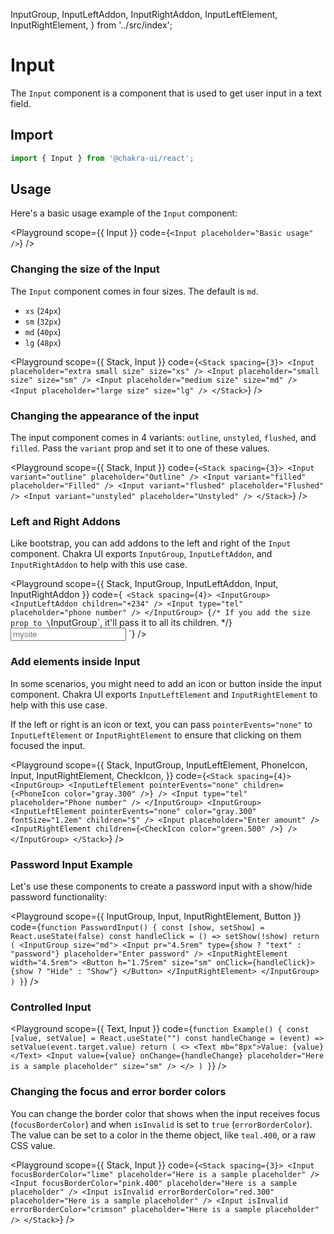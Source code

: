   InputGroup,
  InputLeftAddon,
  InputRightAddon,
  InputLeftElement,
  InputRightElement,
} from '../src/index';


# Input

The `Input` component is a component that is used to get user input in a text
field.

## Import

```js
import { Input } from '@chakra-ui/react';
```

## Usage

Here's a basic usage example of the `Input` component:

<Playground
  scope={{ Input }}
  code={`
<Input placeholder="Basic usage" />
`}
/>

### Changing the size of the Input

The `Input` component comes in four sizes. The default is `md`.

- `xs` (`24px`)
- `sm` (`32px`)
- `md` (`40px`)
- `lg` (`48px`)

<Playground
  scope={{ Stack, Input }}
  code={`
<Stack spacing={3}>
  <Input placeholder="extra small size" size="xs" />
  <Input placeholder="small size" size="sm" />
  <Input placeholder="medium size" size="md" />
  <Input placeholder="large size" size="lg" />
</Stack>
`}
/>

### Changing the appearance of the input

The input component comes in 4 variants: `outline`, `unstyled`, `flushed`, and
`filled`. Pass the `variant` prop and set it to one of these values.

<Playground
  scope={{ Stack, Input }}
  code={`
<Stack spacing={3}>
  <Input variant="outline" placeholder="Outline" />
  <Input variant="filled" placeholder="Filled" />
  <Input variant="flushed" placeholder="Flushed" />
  <Input variant="unstyled" placeholder="Unstyled" />
</Stack>
`}
/>

### Left and Right Addons

Like bootstrap, you can add addons to the left and right of the `Input`
component. Chakra UI exports `InputGroup`, `InputLeftAddon`, and
`InputRightAddon` to help with this use case.

<Playground
  scope={{ Stack, InputGroup, InputLeftAddon, Input, InputRightAddon }}
  code={`
<Stack spacing={4}>
  <InputGroup>
    <InputLeftAddon children="+234" />
    <Input type="tel" placeholder="phone number" />
  </InputGroup>
  {/* If you add the size prop to \`InputGroup\`, it'll pass it to all its children. */}
  <InputGroup size="sm">
    <InputLeftAddon children="https://" />
    <Input placeholder="mysite" />
    <InputRightAddon children=".com" />
  </InputGroup>
</Stack>
`}
/>

### Add elements inside Input

In some scenarios, you might need to add an icon or button inside the input
component. Chakra UI exports `InputLeftElement` and `InputRightElement` to help
with this use case.

If the left or right is an icon or text, you can pass `pointerEvents="none"` to
`InputLeftElement` or `InputRightElement` to ensure that clicking on them
focused the input.

<Playground
  scope={{
    Stack,
    InputGroup,
    InputLeftElement,
    PhoneIcon,
    Input,
    InputRightElement,
    CheckIcon,
  }}
  code={`
<Stack spacing={4}>
  <InputGroup>
    <InputLeftElement
      pointerEvents="none"
      children={<PhoneIcon color="gray.300" />}
    />
    <Input type="tel" placeholder="Phone number" />
  </InputGroup>
  <InputGroup>
    <InputLeftElement
      pointerEvents="none"
      color="gray.300"
      fontSize="1.2em"
      children="$"
    />
    <Input placeholder="Enter amount" />
    <InputRightElement children={<CheckIcon color="green.500" />} />
  </InputGroup>
</Stack>
`}
/>

### Password Input Example

Let's use these components to create a password input with a show/hide password
functionality:

<Playground
  scope={{ InputGroup, Input, InputRightElement, Button }}
  code={`
function PasswordInput() {
  const [show, setShow] = React.useState(false)
  const handleClick = () => setShow(!show)
  return (
    <InputGroup size="md">
      <Input
        pr="4.5rem"
        type={show ? "text" : "password"}
        placeholder="Enter password"
      />
      <InputRightElement width="4.5rem">
        <Button h="1.75rem" size="sm" onClick={handleClick}>
          {show ? "Hide" : "Show"}
        </Button>
      </InputRightElement>
    </InputGroup>
  )
}
`}
/>

### Controlled Input

<Playground
  scope={{ Text, Input }}
  code={`
function Example() {
  const [value, setValue] = React.useState("")
  const handleChange = (event) => setValue(event.target.value)
  return (
    <>
      <Text mb="8px">Value: {value}</Text>
      <Input
        value={value}
        onChange={handleChange}
        placeholder="Here is a sample placeholder"
        size="sm"
      />
    </>
  )
}
`}
/>

### Changing the focus and error border colors

You can change the border color that shows when the input receives focus
(`focusBorderColor`) and when `isInvalid` is set to `true` (`errorBorderColor`).
The value can be set to a color in the theme object, like `teal.400`, or a raw
CSS value.

<Playground
  scope={{ Stack, Input }}
  code={`
<Stack spacing={3}>
  <Input focusBorderColor="lime" placeholder="Here is a sample placeholder" />
  <Input
    focusBorderColor="pink.400"
    placeholder="Here is a sample placeholder"
  />
  <Input
    isInvalid
    errorBorderColor="red.300"
    placeholder="Here is a sample placeholder"
  />
  <Input
    isInvalid
    errorBorderColor="crimson"
    placeholder="Here is a sample placeholder"
  />
</Stack>
`}
/>
